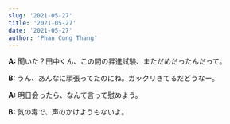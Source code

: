 ```yaml
---
slug: '2021-05-27'
title: '2021-05-27'
date: '2021-05-27'
author: 'Phan Cong Thang'
---
```


**A:** 聞いた？田中くん、この間の昇進試験、まただめだったんだって。

**B:** うん、あんなに頑張ってたのにね。ガックリきてるだどうなー。

**A:** 明日会ったら、なんて言って慰めよう。

**B:** 気の毒で、声のかけようもないよ。
